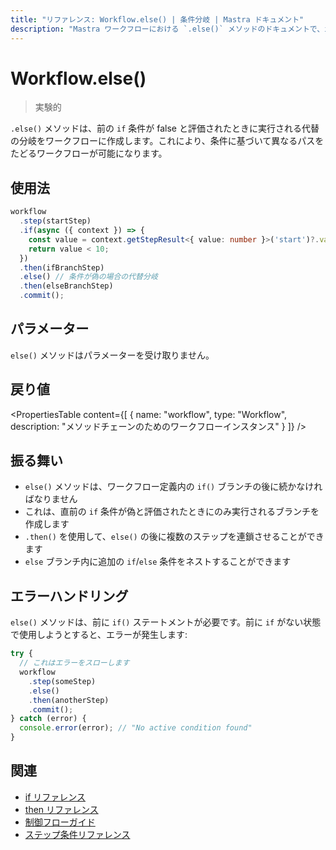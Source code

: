 ```yaml
---
title: "リファレンス: Workflow.else() | 条件分岐 | Mastra ドキュメント"
description: "Mastra ワークフローにおける `.else()` メソッドのドキュメントで、if 条件が偽の場合に代替の分岐を作成します。"
---
```


# Workflow.else()

> 実験的

`.else()` メソッドは、前の `if` 条件が false と評価されたときに実行される代替の分岐をワークフローに作成します。これにより、条件に基づいて異なるパスをたどるワークフローが可能になります。

## 使用法

```typescript copy showLineNumbers
workflow
  .step(startStep)
  .if(async ({ context }) => {
    const value = context.getStepResult<{ value: number }>('start')?.value;
    return value < 10;
  })
  .then(ifBranchStep)
  .else() // 条件が偽の場合の代替分岐
  .then(elseBranchStep)
  .commit();
```

## パラメーター

`else()` メソッドはパラメーターを受け取りません。

## 戻り値

<PropertiesTable
  content={[
    {
      name: "workflow",
      type: "Workflow",
      description: "メソッドチェーンのためのワークフローインスタンス"
    }
  ]}
/>

## 振る舞い

- `else()` メソッドは、ワークフロー定義内の `if()` ブランチの後に続かなければなりません
- これは、直前の `if` 条件が偽と評価されたときにのみ実行されるブランチを作成します
- `.then()` を使用して、`else()` の後に複数のステップを連鎖させることができます
- `else` ブランチ内に追加の `if`/`else` 条件をネストすることができます

## エラーハンドリング

`else()` メソッドは、前に `if()` ステートメントが必要です。前に `if` がない状態で使用しようとすると、エラーが発生します:

```typescript
try {
  // これはエラーをスローします
  workflow
    .step(someStep)
    .else()
    .then(anotherStep)
    .commit();
} catch (error) {
  console.error(error); // "No active condition found"
}
```

## 関連

- [if リファレンス](./if.mdx)
- [then リファレンス](./then.mdx)
- [制御フローガイド](../../docs/workflows/control-flow.mdx)
- [ステップ条件リファレンス](./step-condition.mdx)
